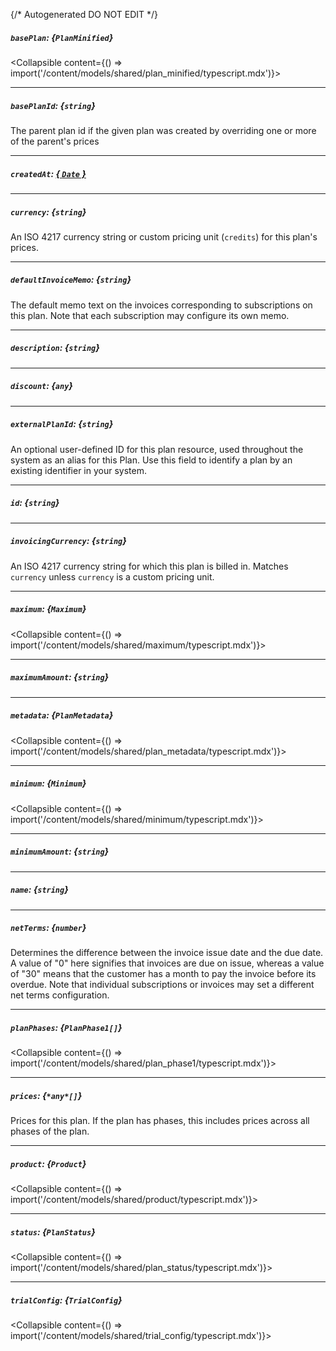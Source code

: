 {/* Autogenerated DO NOT EDIT  */}

##### `basePlan`: *{`PlanMinified`}*
<Collapsible content={() => import('/content/models/shared/plan_minified/typescript.mdx')}>
</Collapsible>

---
##### `basePlanId`: *{`string`}*
The parent plan id if the given plan was created by overriding one or more of the parent's prices

---
##### `createdAt`: [*{ `Date` }*](https://developer.mozilla.org/en-US/docs/Web/JavaScript/Reference/Global_Objects/Date)

---
##### `currency`: *{`string`}*
An ISO 4217 currency string or custom pricing unit (`credits`) for this plan's prices.

---
##### `defaultInvoiceMemo`: *{`string`}*
The default memo text on the invoices corresponding to subscriptions on this plan. Note that each subscription may configure its own memo.

---
##### `description`: *{`string`}*

---
##### `discount`: *{`any`}*

---
##### `externalPlanId`: *{`string`}*
An optional user\-defined ID for this plan resource, used throughout the system as an alias for this Plan. Use this field to identify a plan by an existing identifier in your system.

---
##### `id`: *{`string`}*

---
##### `invoicingCurrency`: *{`string`}*
An ISO 4217 currency string for which this plan is billed in. Matches `currency` unless `currency` is a custom pricing unit.

---
##### `maximum`: *{`Maximum`}*
<Collapsible content={() => import('/content/models/shared/maximum/typescript.mdx')}>
</Collapsible>

---
##### `maximumAmount`: *{`string`}*

---
##### `metadata`: *{`PlanMetadata`}*
<Collapsible content={() => import('/content/models/shared/plan_metadata/typescript.mdx')}>
</Collapsible>

---
##### `minimum`: *{`Minimum`}*
<Collapsible content={() => import('/content/models/shared/minimum/typescript.mdx')}>
</Collapsible>

---
##### `minimumAmount`: *{`string`}*

---
##### `name`: *{`string`}*

---
##### `netTerms`: *{`number`}*
Determines the difference between the invoice issue date and the due date. A value of "0" here signifies that invoices are due on issue, whereas a value of "30" means that the customer has a month to pay the invoice before its overdue. Note that individual subscriptions or invoices may set a different net terms configuration.

---
##### `planPhases`: *{`PlanPhase1[]`}*
<Collapsible content={() => import('/content/models/shared/plan_phase1/typescript.mdx')}>
</Collapsible>

---
##### `prices`: *{`*any*[]`}*
Prices for this plan. If the plan has phases, this includes prices across all phases of the plan.

---
##### `product`: *{`Product`}*
<Collapsible content={() => import('/content/models/shared/product/typescript.mdx')}>
</Collapsible>

---
##### `status`: *{`PlanStatus`}*
<Collapsible content={() => import('/content/models/shared/plan_status/typescript.mdx')}>
</Collapsible>

---
##### `trialConfig`: *{`TrialConfig`}*
<Collapsible content={() => import('/content/models/shared/trial_config/typescript.mdx')}>
</Collapsible>

